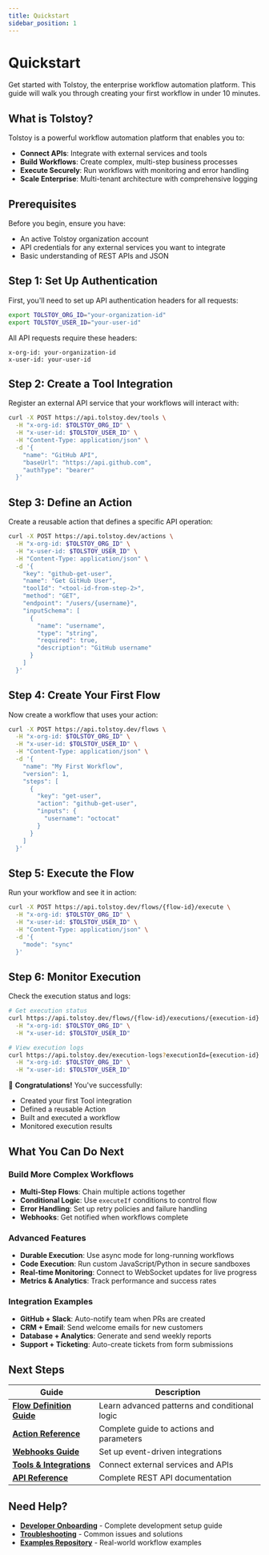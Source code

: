 ```yaml
---
title: Quickstart
sidebar_position: 1
---
```


# Quickstart

Get started with Tolstoy, the enterprise workflow automation platform. This guide will walk you through creating your first workflow in under 10 minutes.

## What is Tolstoy?

Tolstoy is a powerful workflow automation platform that enables you to:
- **Connect APIs**: Integrate with external services and tools
- **Build Workflows**: Create complex, multi-step business processes
- **Execute Securely**: Run workflows with monitoring and error handling
- **Scale Enterprise**: Multi-tenant architecture with comprehensive logging

## Prerequisites

Before you begin, ensure you have:
- An active Tolstoy organization account
- API credentials for any external services you want to integrate
- Basic understanding of REST APIs and JSON

## Step 1: Set Up Authentication

First, you'll need to set up API authentication headers for all requests:

```bash
export TOLSTOY_ORG_ID="your-organization-id"
export TOLSTOY_USER_ID="your-user-id"
```

All API requests require these headers:
```
x-org-id: your-organization-id
x-user-id: your-user-id
```

## Step 2: Create a Tool Integration

Register an external API service that your workflows will interact with:

```bash
curl -X POST https://api.tolstoy.dev/tools \
  -H "x-org-id: $TOLSTOY_ORG_ID" \
  -H "x-user-id: $TOLSTOY_USER_ID" \
  -H "Content-Type: application/json" \
  -d '{
    "name": "GitHub API",
    "baseUrl": "https://api.github.com",
    "authType": "bearer"
  }'
```

## Step 3: Define an Action

Create a reusable action that defines a specific API operation:

```bash
curl -X POST https://api.tolstoy.dev/actions \
  -H "x-org-id: $TOLSTOY_ORG_ID" \
  -H "x-user-id: $TOLSTOY_USER_ID" \
  -H "Content-Type: application/json" \
  -d '{
    "key": "github-get-user",
    "name": "Get GitHub User",
    "toolId": "<tool-id-from-step-2>",
    "method": "GET",
    "endpoint": "/users/{username}",
    "inputSchema": [
      {
        "name": "username",
        "type": "string",
        "required": true,
        "description": "GitHub username"
      }
    ]
  }'
```

## Step 4: Create Your First Flow

Now create a workflow that uses your action:

```bash
curl -X POST https://api.tolstoy.dev/flows \
  -H "x-org-id: $TOLSTOY_ORG_ID" \
  -H "x-user-id: $TOLSTOY_USER_ID" \
  -H "Content-Type: application/json" \
  -d '{
    "name": "My First Workflow",
    "version": 1,
    "steps": [
      {
        "key": "get-user",
        "action": "github-get-user",
        "inputs": {
          "username": "octocat"
        }
      }
    ]
  }'
```

## Step 5: Execute the Flow

Run your workflow and see it in action:

```bash
curl -X POST https://api.tolstoy.dev/flows/{flow-id}/execute \
  -H "x-org-id: $TOLSTOY_ORG_ID" \
  -H "x-user-id: $TOLSTOY_USER_ID" \
  -H "Content-Type: application/json" \
  -d '{
    "mode": "sync"
  }'
```

## Step 6: Monitor Execution

Check the execution status and logs:

```bash
# Get execution status
curl https://api.tolstoy.dev/flows/{flow-id}/executions/{execution-id} \
  -H "x-org-id: $TOLSTOY_ORG_ID" \
  -H "x-user-id: $TOLSTOY_USER_ID"

# View execution logs
curl https://api.tolstoy.dev/execution-logs?executionId={execution-id} \
  -H "x-org-id: $TOLSTOY_ORG_ID" \
  -H "x-user-id: $TOLSTOY_USER_ID"
```

🎉 **Congratulations!** You've successfully:
- Created your first Tool integration
- Defined a reusable Action
- Built and executed a workflow
- Monitored execution results

## What You Can Do Next

### Build More Complex Workflows
- **Multi-Step Flows**: Chain multiple actions together
- **Conditional Logic**: Use `executeIf` conditions to control flow
- **Error Handling**: Set up retry policies and failure handling
- **Webhooks**: Get notified when workflows complete

### Advanced Features
- **Durable Execution**: Use async mode for long-running workflows
- **Code Execution**: Run custom JavaScript/Python in secure sandboxes
- **Real-time Monitoring**: Connect to WebSocket updates for live progress
- **Metrics & Analytics**: Track performance and success rates

### Integration Examples
- **GitHub + Slack**: Auto-notify team when PRs are created
- **CRM + Email**: Send welcome emails for new customers
- **Database + Analytics**: Generate and send weekly reports
- **Support + Ticketing**: Auto-create tickets from form submissions

## Next Steps

| Guide | Description |
|-------|-------------|
| **[Flow Definition Guide](/flow-definition)** | Learn advanced patterns and conditional logic |
| **[Action Reference](/action-reference)** | Complete guide to actions and parameters |
| **[Webhooks Guide](/webhooks)** | Set up event-driven integrations |
| **[Tools & Integrations](/tools)** | Connect external services and APIs |
| **[API Reference](/api)** | Complete REST API documentation |

## Need Help?

- **[Developer Onboarding](/onboarding)** - Complete development setup guide
- **[Troubleshooting](/troubleshooting)** - Common issues and solutions
- **[Examples Repository](https://github.com/tolstoy/examples)** - Real-world workflow examples